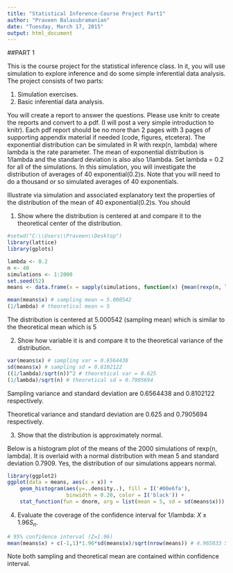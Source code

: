 ```yaml
---
title: "Statistical Inference-Course Project Part1"
author: "Praveen Balasubramanian"
date: "Tuesday, March 17, 2015"
output: html_document
---
```



##PART 1

This is the course project for the statistical inference class. In it, you will use simulation to explore inference and do some simple inferential data analysis. The project consists of two parts:

1. Simulation exercises.
2. Basic inferential data analysis.

You will create a report to answer the questions. Please use knitr to create the reports and convert to a pdf. (I will post a very simple introduction to knitr). Each pdf report should be no more than 2 pages with 3 pages of supporting appendix material if needed (code, figures, etcetera). 
The exponential distribution can be simulated in R with rexp(n, lambda) where lambda is the rate parameter. The mean of exponential distribution is 1/lambda and the standard deviation is also also 1/lambda. Set lambda = 0.2 for all of the simulations. In this simulation, you will investigate the distribution of averages of 40 exponential(0.2)s. Note that you will need to do a thousand or so simulated averages of 40 exponentials.

Illustrate via simulation and associated explanatory text the properties of the distribution of the mean of 40 exponential(0.2)s.  You should

1. Show where the distribution is centered at and compare it to the theoretical center of the distribution.

```r
#setwd("C:\\Users\\Praveen\\Desktop")
library(lattice)
library(gplots)

lambda <- 0.2
n <- 40
simulations <- 1:2000
set.seed(52) 
means <- data.frame(x = sapply(simulations, function(x) {mean(rexp(n, lambda))}))
```
```r
mean(means$x) # sampling mean = 5.000542
(1/lambda) # theoretical mean = 5
```


The distribution is centered at 5.000542 (sampling mean) which is similar to the theoretical mean which is 5

2. Show how variable it is and compare it to the theoretical variance of the distribution.

```r
var(means$x) # sampling var = 0.6564438
sd(means$x) # sampling sd = 0.8102122
((1/lambda)/sqrt(n))^2 # theoretical var = 0.625
(1/lambda)/sqrt(n) # theoretical sd = 0.7905694
```

Sampling variance and standard deviation are 0.6564438 and 0.8102122 respectively.

Theoretical variance and standard deviation are 0.625 and 0.7905694 respectively.  

3. Show that the distribution is approximately normal.

Below is a histogram plot of the means of the 2000 simulations of rexp(n, lambda). It is overlaid with a normal distribution with mean 5 and standard deviation 0.7909. Yes, the distribution of our simulations appears normal.
```r
library(ggplot2)
ggplot(data = means, aes(x = x)) + 
    geom_histogram(aes(y=..density..), fill = I('#00e6fa'), 
                   binwidth = 0.20, color = I('black')) +
    stat_function(fun = dnorm, arg = list(mean = 5, sd = sd(means$x)))
```



4. Evaluate the coverage of the confidence interval for 1/lambda: $X\pm1.96S_n$.

```r
# 95% confidence interval (Z=1.96)
mean(means$x) + c(-1,1)*1.96*sd(means$x)/sqrt(nrow(means)) # 4.965033 5.036051
```

Note both sampling and theoretical mean are contained within confidence interval.


